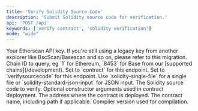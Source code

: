 ```yaml
---
title: 'Verify Solidity Source Code'
description: 'Submit Solidity source code for verification.'
api: 'POST /api'
keywords: ['verify contract', 'solidity verification']
mode: "wide"
---
```



  <ParamField query="apikey" type="string">
    Your Etherscan API key. If you're still using a legacy key from another explorer like BscScan/Basescan and so on, please refer to this migration.
  </ParamField>
  <ParamField query="chainid" type="string" default="1">
    Chain ID to query, eg `1` for Ethereum, `8453` for Base from our [supported chains](/development).
  </ParamField>
  <ParamField query="module" type="string" default="contract">
    Set to `contract` for this endpoint.
  </ParamField>
  <ParamField query="action" type="string" default="verifysourcecode">
    Set to `verifysourcecode` for this endpoint.
  </ParamField>
  <ParamField query="codeformat" type="string" default="solidity-standard-json-input">
    Use `solidity-single-file` for a single file or `solidity-standard-json-input` for JSON input.
  </ParamField>
  <ParamField query="sourceCode" type="string">
    The Solidity source code to verify.
  </ParamField>
  <ParamField query="constructorArguments" type="string">
    Optional constructor arguments used in contract deployment.
  </ParamField>
  <ParamField query="contractaddress" type="string" default="0xBB9bc244D798123fDe783fCc1C72d3Bb8C189413">
    The address where the contract is deployed.
  </ParamField>
  <ParamField query="contractname" type="string" default="contracts/Verified.sol:Verified">
    The contract name, including path if applicable.
  </ParamField>
  <ParamField query="compilerversion" type="string" default="v0.8.24+commit.e11b9ed9">
    Compiler version used for compilation.
  </ParamField>
